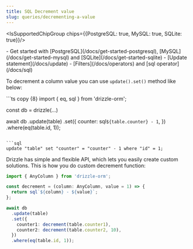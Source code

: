 ```yaml
---
title: SQL Decrement value
slug: queries/decrementing-a-value
---
```


<IsSupportedChipGroup chips={{PostgreSQL: true, MySQL: true, SQLite: true}}/>

<Prerequisites>
- Get started with [PostgreSQL](/docs/get-started-postgresql), [MySQL](/docs/get-started-mysql) and [SQLite](/docs/get-started-sqlite)
- [Update statement](/docs/update)
- [Filters](/docs/operators) and [sql operator](/docs/sql)
</Prerequisites>

To decrement a column value you can use `update().set()` method like below:

<Section>
```ts copy {8}
import { eq, sql } from 'drizzle-orm';

const db = drizzle(...)
  
await db
  .update(table)
  .set({
    counter: sql`${table.counter} - 1`,
  })
  .where(eq(table.id, 1));
```

```sql
update "table" set "counter" = "counter" - 1 where "id" = 1;
```
</Section>

Drizzle has simple and flexible API, which lets you easily create custom solutions. This is how you do custom decrement function:

```ts copy {4,10,11}
import { AnyColumn } from 'drizzle-orm';

const decrement = (column: AnyColumn, value = 1) => {
  return sql`${column} - ${value}`;
};

await db
  .update(table)
  .set({
    counter1: decrement(table.counter1),
    counter2: decrement(table.counter2, 10),
  })
  .where(eq(table.id, 1));
```
